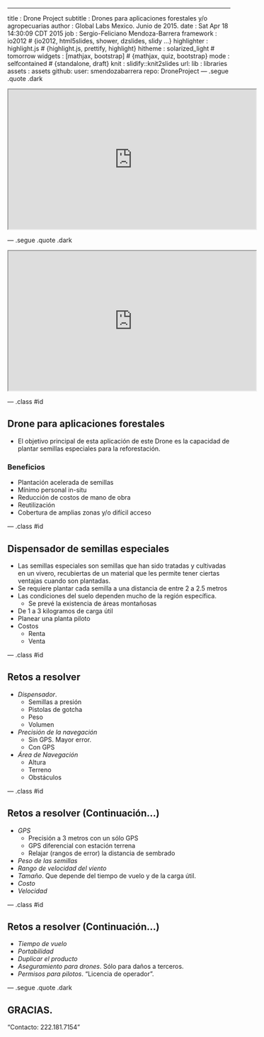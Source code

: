 ---
title       : Drone Project
subtitle    : Drones para aplicaciones forestales y/o agropecuarias
author      : Global Labs Mexico. Junio de 2015.
date        : Sat Apr 18 14:30:09 CDT 2015
job         : Sergio-Feliciano Mendoza-Barrera
framework   : io2012              # {io2012, html5slides, shower, dzslides, slidy ...}
highlighter : highlight.js        # {highlight.js, prettify, highlight}
hitheme     : solarized_light     # tomorrow
widgets     : [mathjax, bootstrap]            # {mathjax, quiz, bootstrap}
mode        : selfcontained # {standalone, draft}
knit        : slidify::knit2slides
url:
  lib       : libraries
  assets    : assets
github:
  user: smendozabarrera
  repo: DroneProject
--- .segue .quote .dark

<iframe width="560" height="315" src="https://www.youtube.com/embed/0dy-oEdPwoU" allowfullscreen></iframe>

--- .segue .quote .dark

<iframe width="560" height="315" src="https://www.youtube.com/embed/hBwbvgunRhI" allowfullscreen></iframe>

--- .class #id

## Drone para aplicaciones forestales ##

- El objetivo principal de esta aplicación de este Drone es la
capacidad de plantar semillas especiales para la reforestación.

### Beneficios ###

- Plantación acelerada de semillas
- Mínimo personal in-situ
- Reducción de costos de mano de obra
- Reutilización
- Cobertura de amplias zonas y/o difícil acceso

--- .class #id

## Dispensador de semillas especiales ##

- Las semillas especiales son semillas que han sido tratadas y
  cultivadas en un vivero, recubiertas de un material que les permite
  tener ciertas ventajas cuando son plantadas.
- Se requiere plantar cada semilla a una distancia de entre 2 a 2.5 metros
- Las condiciones del suelo dependen mucho de la región específica.
    + Se prevé la existencia de áreas montañosas
- De 1 a 3 kilogramos de carga útil
- Planear una planta piloto
- Costos
    + Renta
    + Venta

--- .class #id

## Retos a resolver ##

- *Dispensador*.
    + Semillas a presión
    + Pistolas de gotcha
    + Peso
    + Volumen

- *Precisión de la navegación*
    + Sin GPS. Mayor error.
    + Con GPS

- *Área de Navegación*
    + Altura
    + Terreno
    + Obstáculos

--- .class #id

## Retos a resolver (Continuación...) ##

- *GPS*
    + Precisión a 3 metros con un sólo GPS
    + GPS diferencial con estación terrena
    + Relajar (rangos de error) la distancia de sembrado

- *Peso de las semillas*
- *Rango de velocidad del viento*
- *Tamaño*. Que depende del tiempo de vuelo y de la carga útil.
- *Costo*
- *Velocidad*

--- .class #id

## Retos a resolver (Continuación...) ##

- *Tiempo de vuelo*
- *Portabilidad*
- *Duplicar el producto*
- *Aseguramiento para drones*. Sólo para daños a terceros.
- *Permisos para pilotos*. "Licencia de operador".

--- .segue .quote .dark

## GRACIAS. ##

<q>Contacto:  222.181.7154</q>

<style>
.dark q {
  color: white;
}
</style>
